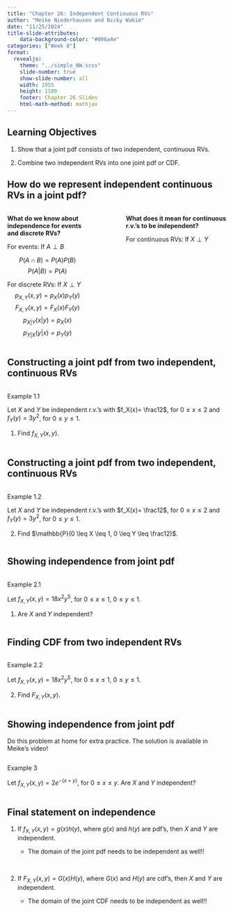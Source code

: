 ```yaml
---
title: "Chapter 26: Independent Continuous RVs"
author: "Meike Niederhausen and Nicky Wakim"
date: "11/25/2024"
title-slide-attributes:
    data-background-color: "#006a4e"
categories: ["Week 8"]
format: 
  revealjs:
    theme: "../simple_NW.scss"
    slide-number: true
    show-slide-number: all
    width: 1955
    height: 1100
    footer: Chapter 26 Slides
    html-math-method: mathjax
---
```


## Learning Objectives

1. Show that a joint pdf consists of two independent, continuous RVs.

2. Combine two independent RVs into one joint pdf or CDF.

## How do we represent independent continuous RVs in a joint pdf?

::: columns
::: {.column width="40%"}
**What do we know about independence for events and discrete RVs?**

For events: If $A \perp B$

$$P(A \cap B) = P(A)P(B)$$ $$P(A|B) = P(A)$$

For discrete RVs: If $X \perp Y$ $$p_{X,Y}(x,y) = p_{X}(x)p_{Y}(y)$$
$$F_{X,Y}(x,y) = F_{X}(x)F_{Y}(y)$$ $$p_{X|Y}(x|y) = p_{X}(x)$$
$$p_{Y|X}(y|x) = p_{Y}(y)$$
:::

::: {.column width="10%"}
:::

::: {.column width="50%"}
**What does it mean for continuous r.v.'s to be independent?**

For continuous RVs: If $X \perp Y$
:::

:::

## Constructing a joint pdf from two independent, continuous RVs

::: columns 
::: {.column width="30%"}
::: example
::: ex-title
Example 1.1
:::
::: ex-cont
Let $X$ and $Y$ be independent r.v.'s with
$f_X(x)= \frac12$, for $0 \leq x \leq 2$ and $f_Y(y)= 3y^2$, for
$0 \leq y \leq 1$.

1.  Find $f_{X,Y}(x,y)$.
:::
:::

:::
:::

## Constructing a joint pdf from two independent, continuous RVs

::: columns 
::: {.column width="30%"}
::: example
::: ex-title
Example 1.2
:::
::: ex-cont
Let $X$ and $Y$ be independent r.v.'s with
$f_X(x)= \frac12$, for $0 \leq x \leq 2$ and $f_Y(y)= 3y^2$, for
$0 \leq y \leq 1$.

2.  Find $\mathbb{P}(0 \leq X \leq 1, 0 \leq Y \leq \frac12)$.
:::
:::

:::
:::

## Showing independence from joint pdf

::: columns 
::: {.column width="30%"}
::: example
::: ex-title
Example 2.1
:::
::: ex-cont
Let $f_{X,Y}(x,y)= 18 x^2 y^5$, for
$0 \leq x \leq 1, \ 0 \leq y \leq 1$.

1.  Are $X$ and $Y$ independent?
:::
:::

:::
:::

## Finding CDF from two independent RVs

::: columns 
::: {.column width="30%"}
::: example
::: ex-title
Example 2.2
:::
::: ex-cont
Let $f_{X,Y}(x,y)= 18 x^2 y^5$, for
$0 \leq x \leq 1, \ 0 \leq y \leq 1$.

2.  Find $F_{X,Y}(x,y)$.
:::
:::

:::
:::

## Showing independence from joint pdf

::: {.callout-important appearance="simple" icon="false"}
Do this problem at home for extra practice. The solution is available in
Meike's video!
:::

::: columns 
::: {.column width="30%"}
::: example
::: ex-title
Example 3
:::
::: ex-cont
Let $f_{X,Y}(x,y)= 2 e^{-(x+y)}$, for
$0 \leq x \leq y$. Are $X$ and $Y$ independent?
:::
:::

:::
:::

## Final statement on independence

1.  If $f_{X,Y}(x,y)= g(x)h(y)$, where $g(x)$ and $h(y)$ are pdf's, then
    $X$ and $Y$ are independent.

    -   The domain of the joint pdf needs to be independent as well!!
    
 
 
 
 

2.  If $F_{X,Y}(x,y)= G(x)H(y)$, where $G(x)$ and $H(y)$ are cdf's, then
    $X$ and $Y$ are independent.

    -   The domain of the joint CDF needs to be independent as well!!
